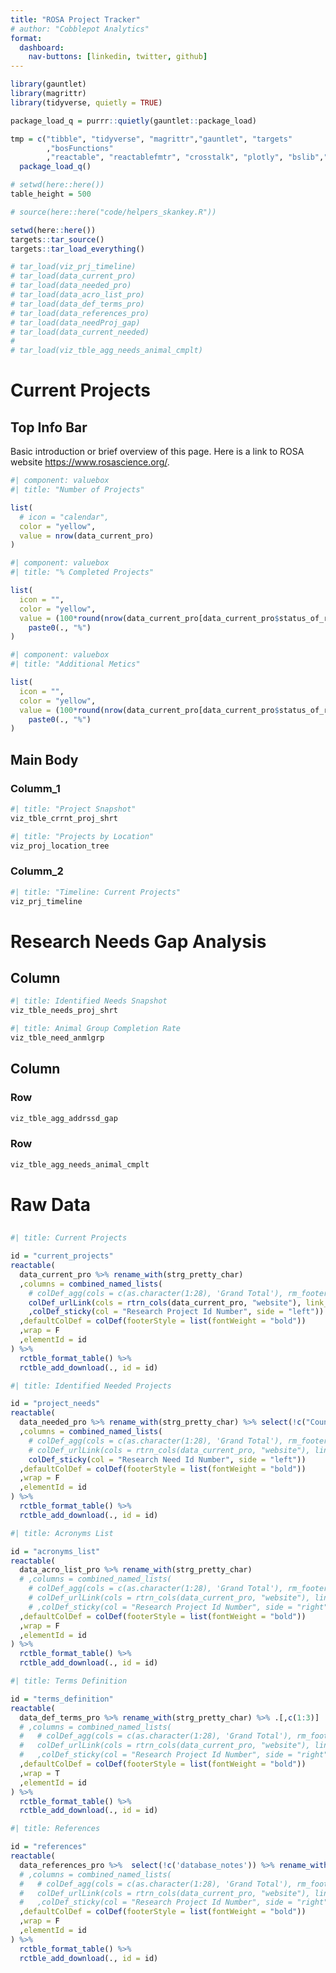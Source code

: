 ```yaml
---
title: "ROSA Project Tracker"
# author: "Cobblepot Analytics"
format: 
  dashboard:
    nav-buttons: [linkedin, twitter, github]
---
```


<!--#library set-up=============================================================
#~~~~~~~~~~~~~~~~~~~~~~~~~~~~~~~~~~~~~~~~~~~~~~~~~~~~~~~~~~~~~~~~~~~~~~~~~~~~~~~
#content in this section should be removed if in production - ok for dev -->
```r
library(gauntlet)
library(magrittr)
library(tidyverse, quietly = TRUE)

package_load_q = purrr::quietly(gauntlet::package_load)

tmp = c("tibble", "tidyverse", "magrittr","gauntlet", "targets"
        ,"bosFunctions"
        ,"reactable", "reactablefmtr", "crosstalk", "plotly", "bslib","bsicons", "htmltools") %>% 
  package_load_q()
```

<!--#source helpers/utilities===================================================
#~~~~~~~~~~~~~~~~~~~~~~~~~~~~~~~~~~~~~~~~~~~~~~~~~~~~~~~~~~~~~~~~~~~~~~~~~~~~~~~
#content in this section should be removed if in production - ok for dev -->
```r
# setwd(here::here())
table_height = 500

# source(here::here("code/helpers_skankey.R"))
```

```r
setwd(here::here())
targets::tar_source()
targets::tar_load_everything()

# tar_load(viz_prj_timeline)
# tar_load(data_current_pro)
# tar_load(data_needed_pro)
# tar_load(data_acro_list_pro)
# tar_load(data_def_terms_pro)
# tar_load(data_references_pro)
# tar_load(data_needProj_gap)
# tar_load(data_current_needed)
# 
# tar_load(viz_tble_agg_needs_animal_cmplt)
```

# Current Projects {orientation="rows" scrolling="false"}

## Top Info Bar {height="15%"}

::: card
Basic introduction or brief overview of this page. Here is a link to ROSA website <https://www.rosascience.org/>.
:::

```r
#| component: valuebox
#| title: "Number of Projects"

list(
  # icon = "calendar",
  color = "yellow",
  value = nrow(data_current_pro)
)
```

```r
#| component: valuebox
#| title: "% Completed Projects"

list(
  icon = "",
  color = "yellow",
  value = (100*round(nrow(data_current_pro[data_current_pro$status_of_research == "Complete", ])/nrow(data_current_pro), 2)) %>% 
    paste0(., "%")
)
```

```r
#| component: valuebox
#| title: "Additional Metics"

list(
  icon = "",
  color = "yellow",
  value = (100*round(nrow(data_current_pro[data_current_pro$status_of_research == "Complete", ])/nrow(data_current_pro), 2)) %>% 
    paste0(., "%")
)
```

## Main Body

### Columm_1 {width="60%"}

```r
#| title: "Project Snapshot"
viz_tble_crrnt_proj_shrt
```

```r
#| title: "Projects by Location"
viz_proj_location_tree
```

### Columm_2 {width="40%"}
```r
#| title: "Timeline: Current Projects"
viz_prj_timeline
```

# Research Needs Gap Analysis {orientation="columns" scrolling="false"}

## Column {.tabset width="50%"}
```r
#| title: Identified Needs Snapshot
viz_tble_needs_proj_shrt
```

```r
#| title: Animal Group Completion Rate
viz_tble_need_anmlgrp
```

## Column {width="50%"}

### Row {height="40%"}

```r
viz_tble_agg_addrssd_gap
```

### Row {height="60%"}

```r
viz_tble_agg_needs_animal_cmplt
```

# Raw Data 

## {.tabset}

```r
#| title: Current Projects

id = "current_projects"
reactable(
  data_current_pro %>% rename_with(strg_pretty_char)
  ,columns = combined_named_lists(
    # colDef_agg(cols = c(as.character(1:28), 'Grand Total'), rm_footer = T)
    colDef_urlLink(cols = rtrn_cols(data_current_pro, "website"), link_text = "Link to site")
    ,colDef_sticky(col = "Research Project Id Number", side = "left"))
  ,defaultColDef = colDef(footerStyle = list(fontWeight = "bold"))
  ,wrap = F
  ,elementId = id
) %>% 
  rctble_format_table() %>% 
  rctble_add_download(., id = id)
```

```r
#| title: Identified Needed Projects 

id = "project_needs"
reactable(
  data_needed_pro %>% rename_with(strg_pretty_char) %>% select(!c("Count"))
  ,columns = combined_named_lists(
    # colDef_agg(cols = c(as.character(1:28), 'Grand Total'), rm_footer = T)
    # colDef_urlLink(cols = rtrn_cols(data_current_pro, "website"), link_text = "Link to site")
    colDef_sticky(col = "Research Need Id Number", side = "left"))
  ,defaultColDef = colDef(footerStyle = list(fontWeight = "bold"))
  ,wrap = F
  ,elementId = id
) %>% 
  rctble_format_table() %>% 
  rctble_add_download(., id = id)
```

```r
#| title: Acronyms List

id = "acronyms_list"
reactable(
  data_acro_list_pro %>% rename_with(strg_pretty_char)
  # ,columns = combined_named_lists(
    # colDef_agg(cols = c(as.character(1:28), 'Grand Total'), rm_footer = T)
    # colDef_urlLink(cols = rtrn_cols(data_current_pro, "website"), link_text = "Link to site")
    # ,colDef_sticky(col = "Research Project Id Number", side = "right"))
  ,defaultColDef = colDef(footerStyle = list(fontWeight = "bold"))
  ,wrap = F
  ,elementId = id
) %>% 
  rctble_format_table() %>% 
  rctble_add_download(., id = id)
```

```r
#| title: Terms Definition

id = "terms_definition"
reactable(
  data_def_terms_pro %>% rename_with(strg_pretty_char) %>% .[,c(1:3)]
  # ,columns = combined_named_lists(
  #   # colDef_agg(cols = c(as.character(1:28), 'Grand Total'), rm_footer = T)
  #   colDef_urlLink(cols = rtrn_cols(data_current_pro, "website"), link_text = "Link to site")
  #   ,colDef_sticky(col = "Research Project Id Number", side = "right"))
  ,defaultColDef = colDef(footerStyle = list(fontWeight = "bold"))
  ,wrap = T
  ,elementId = id
) %>% 
  rctble_format_table() %>% 
  rctble_add_download(., id = id)
```

```r
#| title: References

id = "references"
reactable(
  data_references_pro %>%  select(!c('database_notes')) %>% rename_with(strg_pretty_char) 
  # ,columns = combined_named_lists(
  #   # colDef_agg(cols = c(as.character(1:28), 'Grand Total'), rm_footer = T)
  #   colDef_urlLink(cols = rtrn_cols(data_current_pro, "website"), link_text = "Link to site")
  #   ,colDef_sticky(col = "Research Project Id Number", side = "right"))
  ,defaultColDef = colDef(footerStyle = list(fontWeight = "bold"))
  ,wrap = F
  ,elementId = id
) %>% 
  rctble_format_table() %>% 
  rctble_add_download(., id = id)
```

## {-}





















